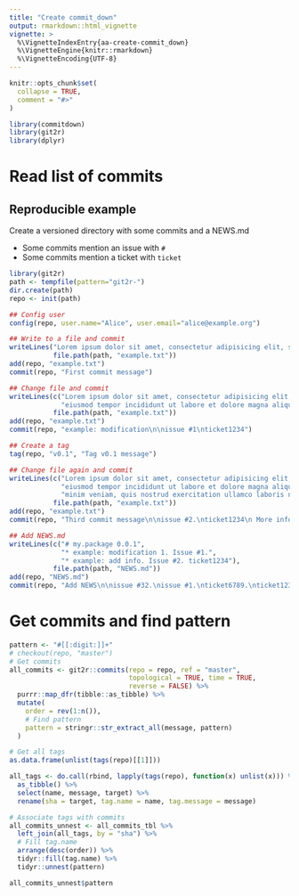 ```yaml
---
title: "Create commit_down"
output: rmarkdown::html_vignette
vignette: >
  %\VignetteIndexEntry{aa-create-commit_down}
  %\VignetteEngine{knitr::rmarkdown}
  %\VignetteEncoding{UTF-8}
---
```


```r
knitr::opts_chunk$set(
  collapse = TRUE,
  comment = "#>"
)
```

```r
library(commitdown)
library(git2r)
library(dplyr)
```


# Read list of commits

## Reproducible example

Create a versioned directory with some commits and a NEWS.md

- Some commits mention an issue with `#`
- Some commits mention a ticket with `ticket`

```r
library(git2r)
path <- tempfile(pattern="git2r-")
dir.create(path)
repo <- init(path)

## Config user
config(repo, user.name="Alice", user.email="alice@example.org")

## Write to a file and commit
writeLines("Lorem ipsum dolor sit amet, consectetur adipisicing elit, sed do",
           file.path(path, "example.txt"))
add(repo, "example.txt")
commit(repo, "First commit message")

## Change file and commit
writeLines(c("Lorem ipsum dolor sit amet, consectetur adipisicing elit, sed do",
             "eiusmod tempor incididunt ut labore et dolore magna aliqua."),
           file.path(path, "example.txt"))
add(repo, "example.txt")
commit(repo, "example: modification\n\nissue #1\nticket1234")

## Create a tag
tag(repo, "v0.1", "Tag v0.1 message")

## Change file again and commit
writeLines(c("Lorem ipsum dolor sit amet, consectetur adipisicing elit, sed do",
             "eiusmod tempor incididunt ut labore et dolore magna aliqua. Ut enim ad",
             "minim veniam, quis nostrud exercitation ullamco laboris nisi ut"),
           file.path(path, "example.txt"))
add(repo, "example.txt")
commit(repo, "Third commit message\n\nissue #2.\nticket1234\n More information important for the project as breaking changes")

## Add NEWS.md
writeLines(c("# my.package 0.0.1",
             "* example: modification 1. Issue #1.",
             "* example: add info. Issue #2. ticket1234"),
           file.path(path, "NEWS.md"))
add(repo, "NEWS.md")
commit(repo, "Add NEWS\n\nissue #32.\nissue #1.\nticket6789.\nticket1234\n Creation of the NEWS file for version 0.1.")
```

# Get commits and find pattern
```r
pattern <- "#[[:digit:]]+"
# checkout(repo, "master")
# Get commits
all_commits <- git2r::commits(repo = repo, ref = "master", 
                              topological = TRUE, time = TRUE,
                              reverse = FALSE) %>% 
  purrr::map_dfr(tibble::as_tibble) %>% 
  mutate(
    order = rev(1:n()),
    # Find pattern
    pattern = stringr::str_extract_all(message, pattern)
  )

# Get all tags
as.data.frame(unlist(tags(repo)[[1]]))

all_tags <- do.call(rbind, lapply(tags(repo), function(x) unlist(x))) %>% 
  as_tibble() %>% 
  select(name, message, target) %>% 
  rename(sha = target, tag.name = name, tag.message = message)

# Associate tags with commits
all_commits_unnest <- all_commits_tbl %>% 
  left_join(all_tags, by = "sha") %>% 
  # Fill tag.name
  arrange(desc(order)) %>% 
  tidyr::fill(tag.name) %>% 
  tidyr::unnest(pattern)

all_commits_unnest$pattern
```

